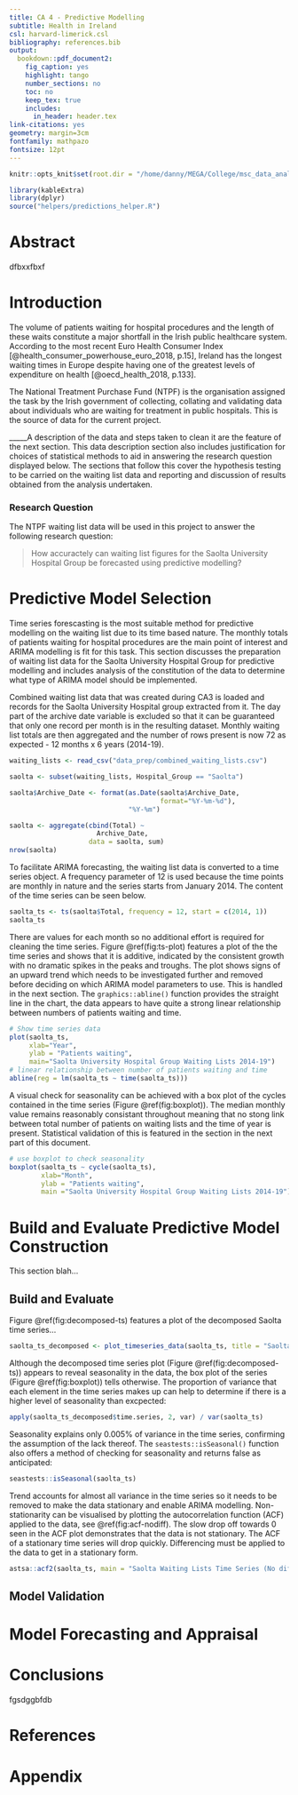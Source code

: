 ```yaml
---
title: CA 4 - Predictive Modelling
subtitle: Health in Ireland
csl: harvard-limerick.csl
bibliography: references.bib
output:
  bookdown::pdf_document2:
    fig_caption: yes
    highlight: tango
    number_sections: no
    toc: no
    keep_tex: true
    includes:
      in_header: header.tex
link-citations: yes
geometry: margin=3cm
fontfamily: mathpazo
fontsize: 12pt
---
```

\setcounter{page}{1}
\renewcommand{\arraystretch}{1.5}
\renewcommand{\footnotesize}{\small \justify}

```r
knitr::opts_knit$set(root.dir = "/home/danny/MEGA/College/msc_data_analytics/data_science/ca3_4/hospital_waiting_lists")
```
```r
library(kableExtra)
library(dplyr)
source("helpers/predictions_helper.R")
```

\begingroup
\setlength{\tabcolsep}{15pt} 
\renewcommand{\arraystretch}{1.5} 
  \begin{tabular}[]{@{}ll@{}}
    \bf Title:      & Predictive mdelling to forecast Irish hospital waiting list figures \\
    \bf Author:     & Danny Regan \\
    \bf Supervisor: & Dr James Connolly \\
    \bf Degree:     & MSc in Big Data Analytics \\
    \bf Module:     & Data Science \\
    \bf Github:     & \url{https://github.com/ancodia/hospital_waiting_lists}
  \end{tabular}
\endgroup

# Abstract
dfbxxfbxf

\newpage

# Introduction
The volume of patients waiting for hospital procedures and the length of these waits constitute a major shortfall in the Irish public healthcare system. According to the most recent Euro Health Consumer Index [@health_consumer_powerhouse_euro_2018, p.15], Ireland has the longest waiting times in Europe despite having one of the greatest levels of expenditure on health [@oecd_health_2018, p.133]. 

The National Treatment Purchase Fund (NTPF) is the organisation assigned the task by the Irish government of collecting, collating and validating data about individuals who are waiting for treatment in public hospitals. This is the source of data for the current project.

_____A description of the data and steps taken to clean it are the feature of the next section. This data description section also includes justification for choices of statistical methods to aid in answering the research question displayed below. The sections that follow this cover the hypothesis testing to be carried on the waiting list data and reporting and discussion of results obtained from the analysis undertaken.

### Research Question
The NTPF waiting list data will be used in this project to answer the following research question:

> How accuractely can waiting list figures for the Saolta University Hospital Group be forecasted using predictive modelling?

# Predictive Model Selection

Time series forescasting is the most suitable method for predictive modelling on the waiting list due to its time based nature. The monthly totals of patients waiting for hospital procedures are the main point of interest and ARIMA modelling is fit for this task. This section discusses the preparation of waiting list data for the Saolta University Hospital Group for predictive modelling and includes analysis of the constitution of the data to determine what type of ARIMA model should be implemented.

Combined waiting list data that was created during CA3 is loaded and records for the Saolta University Hospital group extracted from it. The day part of the archive date variable is excluded so that it can be guaranteed that only one record per month is in the resulting dataset. Monthly waiting list totals are then aggregated and the number of rows present is now 72 as expected - 12 months x 6 years (2014-19).
```r
waiting_lists <- read_csv("data_prep/combined_waiting_lists.csv")

saolta <- subset(waiting_lists, Hospital_Group == "Saolta")

saolta$Archive_Date <- format(as.Date(saolta$Archive_Date, 
                                      format="%Y-%m-%d"), 
                              "%Y-%m")

saolta <- aggregate(cbind(Total) ~ 
                      Archive_Date, 
                    data = saolta, sum)
nrow(saolta)
```

To facilitate ARIMA forecasting, the waiting list data is converted to a time series object. A frequency parameter of 12 is used because the time points are monthly in nature and the series starts from January 2014. The content of the time series can be seen below.
```r
saolta_ts <- ts(saolta$Total, frequency = 12, start = c(2014, 1))
saolta_ts
```

There are values for each month so no additional effort is required for cleaning the time series. Figure \@ref(fig:ts-plot) features a plot of the the time series and shows that it is additive, indicated by the consistent growth with no dramatic spikes in the peaks and troughs. The plot shows signs of an upward trend which needs to be investigated further and removed before deciding on which ARIMA model parameters to use. This is handled in the next section. The `graphics::abline()` function provides the straight line in the chart, the data appears to have quite a strong linear relationship between numbers of patients waiting and time. 
```r
# Show time series data
plot(saolta_ts,
     xlab="Year", 
     ylab = "Patients waiting",
     main="Saolta University Hospital Group Waiting Lists 2014-19")
# linear relationship between number of patients waiting and time
abline(reg = lm(saolta_ts ~ time(saolta_ts)))
```

A visual check for seasonality can be achieved with a box plot of the cycles contained in the time series (Figure \@ref(fig:boxplot)). The median monthly value remains reasonably consistant throughout meaning that no stong link between total number of patients on waiting lists and the time of year is present. Statistical validation of this is featured in the \hyperref[sec:build-eval]{model building and evaluation} section in the next part of this document.
```r
# use boxplot to check seasonality
boxplot(saolta_ts ~ cycle(saolta_ts),
        xlab="Month", 
        ylab = "Patients waiting",
        main ="Saolta University Hospital Group Waiting Lists 2014-19")
```


# Build and Evaluate Predictive Model Construction
This section blah...

## Build and Evaluate
\label{sec:build-eval}

Figure \@ref(fig:decomposed-ts) features a plot of the decomposed Saolta time series...
```r
saolta_ts_decomposed <- plot_timeseries_data(saolta_ts, title = "Saolta")
```

Although the decomposed time series plot (Figure \@ref(fig:decomposed-ts)) appears to reveal seasonality in the data, the box plot of the series (Figure \@ref(fig:boxplot)) tells otherwise. The proportion of variance that each element in the time series makes up can help to determine if there is a higher level of seasonality than excpected:
```r
apply(saolta_ts_decomposed$time.series, 2, var) / var(saolta_ts)
```
Seasonality explains only 0.005% of variance in the time series, confirming the assumption of the lack thereof. The `seastests::isSeasonal()` function also offers a method of checking for seasonality and returns false as anticipated:
```r
seastests::isSeasonal(saolta_ts)
```

Trend accounts for almost all variance in the time series so it needs to be removed to make the data stationary and enable ARIMA modelling. Non-stationarity can be visualised by plotting the autocorrelation function (ACF) applied to the data, see \@ref(fig:acf-nodiff). The slow drop off towards 0 seen in the ACF plot demonstrates that the data is not stationary. The ACF of a stationary time series will drop quickly. Differencing must be applied to the data to get in a stationary form.

```r
astsa::acf2(saolta_ts, main = "Saolta Waiting Lists Time Series (No diff) ACF/PACF")
```
## Model Validation

# Model Forecasting and Appraisal

# Conclusions
fgsdggbfdb

# References
<div id="refs"></div>

\newpage

# Appendix
\label{sec:appendix}
\appendix


